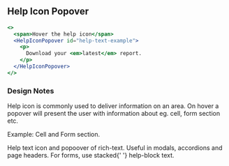 
## Help Icon Popover

```jsx live=true
<>
  <span>Hover the help icon</span>
  <HelpIconPopover id="help-text-example">
    <p>
      Download your <em>latest</em> report.
    </p>
  </HelpIconPopover>
</>
```

### Design Notes

<DesignNotes>
  <div>
    <p>
      Help icon is commonly used to deliver information on an area. On hover a popover will present the user with
      information about eg. cell, form section etc.
    </p>
    <p>
      <label>Example:</label> Cell and Form section.
    </p>
    <span>
      Help text icon and popoover of rich-text. Useful in modals, accordions and page headers. For forms, use stacked{' '}
      help-block text.
    </span>
  </div>
</DesignNotes>

<Props componentName="HelpIconPopover" />

